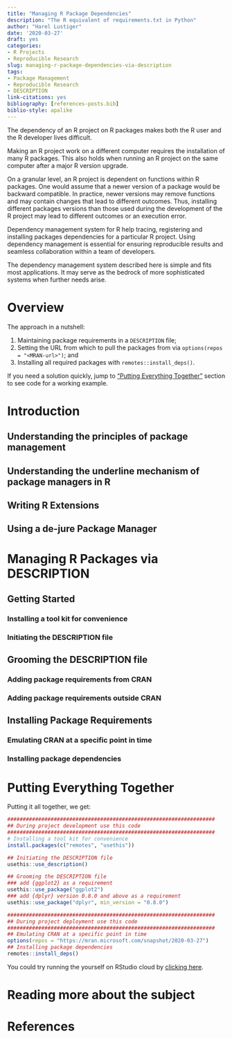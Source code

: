 ```yaml
---
title: "Managing R Package Dependencies"
description: "The R equivalent of requirements.txt in Python"
author: "Harel Lustiger"
date: '2020-03-27'
draft: yes
categories:
- R Projects
- Reproducible Research
slug: managing-r-package-dependencies-via-description
tags:
- Package Management    
- Reproducible Research    
- DESCRIPTION
link-citations: yes 
bibliography: [references-posts.bib]
biblio-style: apalike
---
```


The dependency of an R project on R packages makes both the R user and the R
developer lives difficult.

Making an R project work on a different computer requires the installation of
many R packages. This also holds when running an R project on the same computer
after a major R version upgrade.

On a granular level, an R project is dependent on functions within R packages.
One would assume that a newer version of a package would be backward compatible.
In practice, newer versions may remove functions and may contain changes that
lead to different outcomes. Thus, installing different packages versions than
those used during the development of the R project may lead to different
outcomes or an execution error.

Dependency management system for R help tracing, registering and installing
packages dependencies for a particular R project. Using dependency management is
essential for ensuring reproducible results and seamless collaboration within a
team of developers.

The dependency management system described here is simple and fits most
applications. It may serve as the bedrock of more sophisticated systems when
further needs arise.

# Overview

The approach in a nutshell:

1. Maintaining package requirements in a `DESCRIPTION` file; 
2. Setting the URL from which to pull the packages from via `options(repos =
"<MRAN-url>")`; and
3. Installing all required packages with `remotes::install_deps()`.

If you need a solution quickly, jump to 
["Putting Everything Together"](#conclusion) section to see code for a working
example.

<!-- talk about addind the dplyr package as a dependecncy -->

<!-- what is a dependency -->

# Introduction

## Understanding the principles of package management

<!-- theory -->

## Understanding the underline mechanism of package managers in R

<!-- * install.packages() -->

## Writing R Extensions

<!-- The DESCRIPTION file -->

<!-- Package Dependencies -->

## Using a de-jure Package Manager

<!-- Main feature -->

<!-- Advantages -->

# Managing R Packages via DESCRIPTION {#recipe}

## Getting Started

### Installing a tool kit for convenience

### Initiating the DESCRIPTION file

## Grooming the DESCRIPTION file 

### Adding package requirements from CRAN

### Adding package requirements outside CRAN

## Installing Package Requirements

### Emulating CRAN at a specific point in time

### Installing package dependencies

# Putting Everything Together {#conclusion}

Putting it all together, we get:

```r
###################################################################
## During project development use this code
###################################################################
# Installing a tool kit for convenience
install.packages(c("remotes", "usethis"))

## Initiating the DESCRIPTION file
usethis::use_description()

## Grooming the DESCRIPTION file
### add {ggplot2} as a requirement
usethis::use_package("ggplot2")
### add {dplyr} version 0.8.0 and above as a requirement
usethis::use_package("dplyr", min_version = "0.8.0") 

###################################################################
## During project deployment use this code
###################################################################
## Emulating CRAN at a specific point in time
options(repos = "https://mran.microsoft.com/snapshot/2020-03-27")
## Installing package dependencies
remotes::install_deps()
```

You could try running the yourself on RStudio cloud by 
[clicking here](https://rstudio.cloud/project/1179635).

# Reading more about the subject {#resources}

# References {#references}

